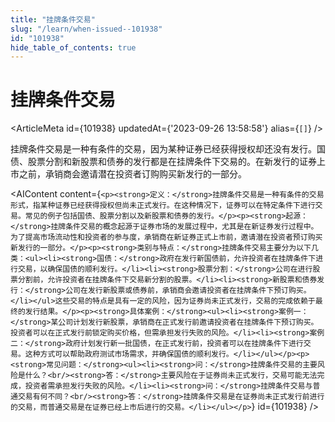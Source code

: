 ```yaml
---
title: "挂牌条件交易"
slug: "/learn/when-issued--101938"
id: "101938"
hide_table_of_contents: true
---
```



# 挂牌条件交易

<ArticleMeta id={101938} updatedAt={'2023-09-26 13:58:58'} alias={`[]`} />
<div className='border-solid border-b border-t-0 my-4 border-[var(--ifm-color-gray-300)]' />

挂牌条件交易是一种有条件的交易，因为某种证券已经获得授权却还没有发行。国债、股票分割和新股票和债券的发行都是在挂牌条件下交易的。在新发行的证券上市之前，承销商会邀请潜在投资者订购购买新发行的一部分。

<AIContent content={`<p><strong>定义：</strong>挂牌条件交易是一种有条件的交易形式，指某种证券已经获得授权但尚未正式发行。在这种情况下，证券可以在特定条件下进行交易。常见的例子包括国债、股票分割以及新股票和债券的发行。</p><p><strong>起源：</strong>挂牌条件交易的概念起源于证券市场的发展过程中，尤其是在新证券发行过程中。为了提高市场流动性和投资者的参与度，承销商在新证券正式上市前，邀请潜在投资者预订购买新发行的一部分。</p><p><strong>类别与特点：</strong>挂牌条件交易主要分为以下几类：<ul><li><strong>国债：</strong>政府在发行新国债前，允许投资者在挂牌条件下进行交易，以确保国债的顺利发行。</li><li><strong>股票分割：</strong>公司在进行股票分割前，允许投资者在挂牌条件下交易新分割的股票。</li><li><strong>新股票和债券发行：</strong>公司在发行新股票或债券前，承销商会邀请投资者在挂牌条件下预订购买。</li></ul>这些交易的特点是具有一定的风险，因为证券尚未正式发行，交易的完成依赖于最终的发行结果。</p><p><strong>具体案例：</strong><ul><li><strong>案例一：</strong>某公司计划发行新股票，承销商在正式发行前邀请投资者在挂牌条件下预订购买。投资者可以在正式发行前锁定购买价格，但需承担发行失败的风险。</li><li><strong>案例二：</strong>政府计划发行新一批国债，在正式发行前，投资者可以在挂牌条件下进行交易。这种方式可以帮助政府测试市场需求，并确保国债的顺利发行。</li></ul></p><p><strong>常见问题：</strong><ul><li><strong>问：</strong>挂牌条件交易的主要风险是什么？<br/><strong>答：</strong>主要风险在于证券尚未正式发行，交易可能无法完成，投资者需承担发行失败的风险。</li><li><strong>问：</strong>挂牌条件交易与普通交易有何不同？<br/><strong>答：</strong>挂牌条件交易是在证券尚未正式发行前进行的交易，而普通交易是在证券已经上市后进行的交易。</li></ul></p>`} id={101938} />

